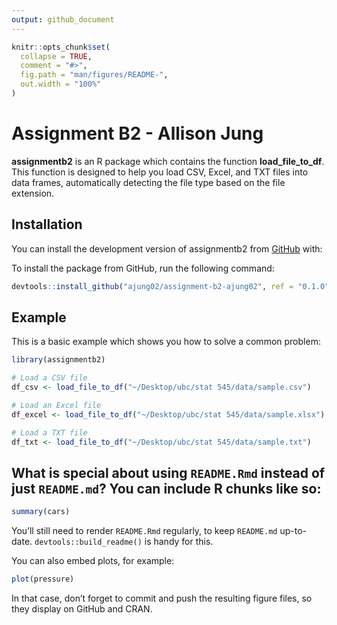 ```yaml
---
output: github_document
---
```


<!-- README.md is generated from README.Rmd. Please edit that file -->

```r
knitr::opts_chunk$set(
  collapse = TRUE,
  comment = "#>",
  fig.path = "man/figures/README-",
  out.width = "100%"
)
```

# Assignment B2 - Allison Jung

<!-- badges: start -->
<!-- badges: end -->

**assignmentb2** is an R package which contains the function **load_file_to_df**. This function is designed to help you load CSV, Excel, and TXT files into data frames, automatically detecting the file type based on the file extension.

## Installation

You can install the development version of assignmentb2 from [GitHub](https://github.com/) with:

To install the package from GitHub, run the following command:

```r
devtools::install_github("ajung02/assignment-b2-ajung02", ref = "0.1.0")
```

## Example

This is a basic example which shows you how to solve a common problem:

```r
library(assignmentb2)

# Load a CSV file
df_csv <- load_file_to_df("~/Desktop/ubc/stat 545/data/sample.csv")

# Load an Excel file
df_excel <- load_file_to_df("~/Desktop/ubc/stat 545/data/sample.xlsx")

# Load a TXT file
df_txt <- load_file_to_df("~/Desktop/ubc/stat 545/data/sample.txt")
```

## What is special about using `README.Rmd` instead of just `README.md`? You can include R chunks like so:

```r
summary(cars)
```

You'll still need to render `README.Rmd` regularly, to keep `README.md` up-to-date. `devtools::build_readme()` is handy for this.

You can also embed plots, for example:

```r
plot(pressure)
```

In that case, don't forget to commit and push the resulting figure files, so they display on GitHub and CRAN.

